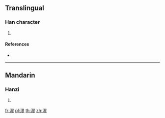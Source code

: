 {{character info/new}}
==Translingual==

===Han character===
{{Han char|rn=85|rad=水|as=14|sn=17|four=37148|canj=ESMJ}}

# {{defn|Han|sort=水14}}

====References====
* {{Han ref|kx=0656.090|dkj=18505|dj=1066.130|hdz=31774.110|uh=6FE2|ud=28642|bh=ED5A|bd=60762}}

----

==Mandarin==

===Hanzi===
{{cmn-hanzi|pin=[[cháo]] ([[chao2]]), [[dào]] ([[dao4]]), [[shòu]] ([[shou4]]), [[táo]] ([[tao2]]), [[zuǐ]] ([[zui3]])|wg=ch'ao<sup>2</sup>, tao<sup>4</sup>, shou<sup>4</sup>, t'ao<sup>2</sup>, tsui<sup>3</sup>}}

# {{defn|lang=cmn|sort=水14}}

[[fr:濢]]
[[pl:濢]]
[[th:濢]]
[[zh:濢]]